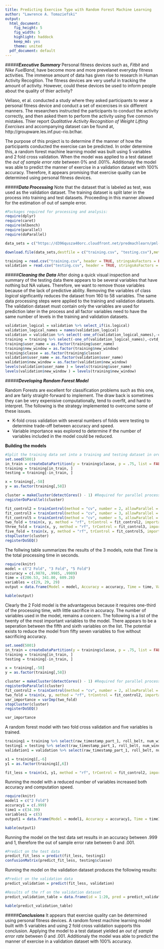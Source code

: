 ```yaml
---
title: Predicting Exercise Type with Random Forest Machine Learning
author: "Lawrence A. Tomaziefski"
output:
  html_document:
    fig_height: 5
    fig_width: 5
    highlight: haddock
    keep_md: yes
    theme: united
  pdf_document: default
---
```



#####***Executive Summary***
Personal fitness devices such as, *Fitbit* and *Nike FuelBand*, have become more and more prevelanet everyday fitness activities.  The immense amount of data has given rise to research in Human Activity Recogition.  The fitness devices are very useful in tracking the amount of activity. However, could these devices be used to inform people about the quality of thier activity? 

Vellaso, et al. conducted a study where they asked participants to wear a personal fitness device and conduct a set of excercises in six different manners.  The researchers instructed the participants to conduct the activity correctly, and then asked them to perform the activity using five common mistakes.  Thier report *Qualitative Activity Recognition of Weight Lifting Exercises* and accompanying dataset can be found at, http://groupware.les.inf.puc-rio.br/har.

The purpose of this project is to determine if the manner of how the participants conducted the exercise can be predicted.  In order determine this, a random forest machine learning model was built using 5 variables and 2 fold cross validation.  When the model was applied to a test dataset the *out of sample error rate* between 0% and .001%.  Additionaly the model was able to predict the manner of exercise in a validation dataset with 100% accuracy.  Therefore, it appears promising that exercise quailty can be determined using personal fitness devices.  

#####***Data Processing***
Note that the dataset that is labeled as test, was used as the validation dataset.  The training dataset is split later in the process into training and test datasets.  Proceeding in this manner allowed for the estimation of out of sample error.

```r
#Packages required for processing and analysis:
require(dplyr)
require(caret)
require(mlbench)
require(parallel)
require(doParallel)

data_sets = c("https://d396qusza40orc.cloudfront.net/predmachlearn/pml-training.csv","https://d396qusza40orc.cloudfront.net/predmachlearn/pml-testing.csv")

download.file(data_sets,destfile = c("training.csv", "testing.csv"),method = "libcurl")

training = read.csv("training.csv", header = TRUE, stringsAsFactors = FALSE)
validation = read.csv("testing.csv", header = TRUE, stringsAsFactors = FALSE)
```

#####***Cleaning the Data*** 
After doing a quick visual inspection and summary of the testing data there appears to be several variables that have nothing but NA values.  Therefore, we want to remove those variables because of the lack of predictive ability.  Removing the variables of class *logical* signficantly reduces the dataset from 160 to 58 variables.  The same data processing steps were applied to the training and validation datasets.  The validation dataset must contain only the variables are used for prediction later in the process and all factor variables need to have the same number of levels in the training and validation datasets.

```r
validation_logical = validation %>% select_if(is.logical)
validation_logical_names = names(validation_logical)
validation = validation %>% select(-one_of(validation_logical_names),-cvtd_timestamp, -1) %>% select(-58)
training = training %>% select(-one_of(validation_logical_names),-cvtd_timestamp, -1)
training$user_name = as.factor(training$user_name)
training$new_window = as.factor(training$new_window)
training$classe = as.factor(training$classe)
validation$user_name = as.factor(validation$user_name)
validation$new_window = as.factor(validation$new_window)
levels(validation$user_name ) = levels(training$user_name)
levels(validation$new_window ) = levels(training$new_window)
```

#####***Developing Random Forest Model***

Random Forests are excellent for classification problems such as this one, and are fairly straight-forward to implement.  The draw back is sometimes they can be very expenisive computationally, tend to overfit, and hard to interpret.  The following is the strategy implemented to overcome some of these issues.



+ K-fold cross validation with several numbers of folds were testing to determine trade-off between accuracy and speed.
+ Variable importance was explored to determine if the number of variables included in the model could be reduced.

**Building the models**
```r
#Split the training data set into a training and testing dataset in order to determine out of sample error rate.  
set.seed(5001)
in_train = createDataPartition(y = training$classe, p = .75, list = FALSE)
training = training[in_train, ]
testing = training[-in_train, ]

x = training[,-58]
y = as.factor(training[,58])

cluster = makeCluster(detectCores() - 1) #Required for parallel processing
registerDoParallel(cluster)

fit_control2 = trainControl(method = "cv", number = 2, allowParallel = TRUE)
fit_control3 = trainControl(method = "cv", number = 3, allowParallel = TRUE)
fit_control5 = trainControl(method = "cv", number = 5, allowParallel = TRUE) 
two_fold = train(x, y, method = "rf", trControl = fit_control2, importance = TRUE, na.action = na.omit)
three_fold = train(x, y, method = "rf", trControl = fit_control3, importance = TRUE, na.action = na.omit) 
five_fold = train(x, y, method = "rf", trControl = fit_control5, importance = TRUE, na.action = na.omit)
stopCluster(cluster)
registerDoSEQ()
```

The follwing table summarizes the results of the 3 models, note that *Time* is the total processing time in seconds.  
```r
require(knitr)
model = c("2 Fold", "3 Fold", "5 Fold")
accuracy = c(.9878, .9985, .9989)
time = c(206.53, 341.80, 609.28)
variables = c(29, 29, 29)
output = data.frame(Model = model, Accuracy = accuracy, Time = time, Variables = variables)
```

```r
kable(output)
```

Clearly the 2 Fold model is the advantageous because it requires one-third of the processing time, with little sacrifice in accuracy.  The number of variables used in the model, remains a concern.  The following is a list of the twenty of the most important variables to the model.  There appears to be a seperation between the fifth and sixth variables on the list.  The potential exists to reduce the model from fifty seven variables to five without sacrificing accuracy.  

```r
set.seed(5001)
in_train = createDataPartition(y = training$classe, p = .75, list = FALSE)
training = training[in_train, ]
testing = training[-in_train, ]

x = training[,-58]
y = as.factor(training[,58])

cluster = makeCluster(detectCores() - 1) #Required for parallel processing
registerDoParallel(cluster)
fit_control2 = trainControl(method = "cv", number = 2, allowParallel = TRUE)
two_fold = train(x, y, method = "rf", trControl = fit_control2, importance = TRUE, na.action = na.omit)
var_importance = varImp(two_fold)
stopCluster(cluster)
registerDoSEQ()
```

```r
var_importance
```

A random forest model with two fold cross validation and five variables is trained.

```r
training1 = training %>% select(raw_timestamp_part_1, roll_belt, num_window, magnet_dumbbell_z, pitch_forearm, classe)
testing1 = testing %>% select(raw_timestamp_part_1, roll_belt, num_window, magnet_dumbbell_z, pitch_forearm, classe)
validation1 = validation %>% select(raw_timestamp_part_1, roll_belt, num_window, magnet_dumbbell_z, pitch_forearm)

x1 = training1[,-6]
y1 = as.factor(training1[,6])

fit_less = train(x1, y1, method = "rf", trControl = fit_control2, importance = TRUE, na.action = na.omit)
```

Running the model with a reduced number of variables increased both accuracy and computation speed.  

```r
require(knitr)
model1 = c("2 Fold")
accuracy1 = c(.999)
time1 = c(34.39)
variables1 = c(5)
output1 = data.frame(Model = model1, Accuracy = accuracy1, Time = time1, Variables = variables1)
```


```r
kable(output1)
```

Running the model on the test data set results in an accuracy between .999 and 1, therefore the out of sample error rate between 0 and .001. 

```r
#Predict on the test data
predict_fit_less = predict(fit_less, testing1)
confusionMatrix(predict_fit_less, testing$classe) 
```

Running the model on the validation dataset produces the following results:

```r
#Predict on the validation data
predict_validation = predict(fit_less, validation)

#Results of the rf on the validation dataset
predict_validation_table = data.frame(id = 1:20, pred = predict_validation)

```


```r
kable(predict_validation_table)
```


#####***Conclusions***
It appears that exercise quality can be determined using personal fitness devices.  A random forest machine learning model built with 5 variables and using 2 fold cross validation supports this conclusion.  Applying the model to a test dataset yielded an *out of sample error rate* between 0 and .001.  Additionaly the model was able to predict the manner of exercise in a validation dataset with 100% accuracy.  




